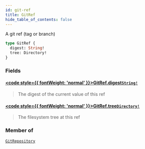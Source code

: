 ```yaml
---
id: git-ref
title: GitRef
hide_table_of_contents: false
---
```








A git ref (tag or branch)

```graphql
type GitRef {
  digest: String!
  tree: Directory!
}
```


### Fields

#### [<code style={{ fontWeight: 'normal' }}>GitRef.<b>digest</b></code>](#)<Bullet />[`String!`](/reference/api/scalars/string) <Badge class="secondary" text="non-null"/> <Badge class="secondary" text="scalar"/>
> The digest of the current value of this ref
> 

#### [<code style={{ fontWeight: 'normal' }}>GitRef.<b>tree</b></code>](#)<Bullet />[`Directory!`](/reference/api/objects/directory) <Badge class="secondary" text="non-null"/> <Badge class="secondary" text="object"/>
> The filesystem tree at this ref
> 



### Member of

[`GitRepository`](/reference/api/objects/git-repository)  <Badge class="secondary" text="object"/>



